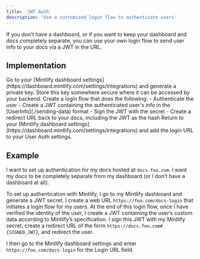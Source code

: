 ```yaml
---
title: 'JWT Auth'
description: 'Use a customized login flow to authenticate users'
---
```


If you don’t have a dashboard, or if you want to keep your dashboard and docs completely separate, you can use your own login flow to send user info to your docs via a JWT in the URL.

## Implementation

<Steps>
  <Step title="Generate a private key">
    Go to your [Mintlify dashboard settings](https://dashboard.mintlify.com/settings/integrations) and generate a private key. Store this key somewhere secure where it can be accessed by your backend.
  </Step>
  <Step title="Create a login flow">
    Create a login flow that does the following:
    - Authenticate the user
    - Create a JWT containing the authenticated user's info in the [UserInfo](./sending-data) format
    - Sign the JWT with the secret
    - Create a redirect URL back to your docs, including the JWT as the hash
  </Step>
  <Step title="Configure your User Auth settings">
    Return to your [Mintlify dashboard settings](https://dashboard.mintlify.com/settings/integrations) and add the login URL to your User Auth settings.
  </Step>
</Steps>

## Example

I want to set up authentication for my docs hosted at `docs.foo.com`. I want my docs to be completely separate from my dashboard (or I don’t have a dashboard at all).

To set up authentication with Mintlify, I go to my Mintlify dashboard and generate a JWT secret. I create a web URL `https://foo.com/docs-login` that initiates a login flow for my users. At the end of this login flow, once I have verified the identity of the user, I create a JWT containing the user’s custom data according to Mintlify’s specification. I sign this JWT with my Mintlify secret, create a redirect URL of the form `https://docs.foo.com#{SIGNED_JWT}`, and redirect the user.

I then go to the Mintlify dashboard settings and enter `https://foo.com/docs-login` for the Login URL field.
